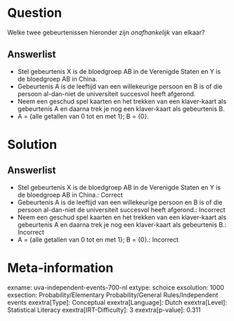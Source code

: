 Question
========

Welke twee gebeurtenissen hieronder zijn *onafhankelijk* van elkaar?

Answerlist
----------

* Stel gebeurtenis X is de bloedgroep AB in de Verenigde Staten en Y is de bloedgroep AB in China.
* Gebeurtenis A is de leeftijd van een willekeurige persoon en B is of die persoon al-dan-niet de universiteit succesvol heeft afgerond.
* Neem een geschud spel kaarten en het trekken van een klaver-kaart als gebeurtenis A en daarna trek je nog een klaver-kaart als gebeurtenis B.
* A = {alle getallen van 0 tot en met 1}; B = {0}.

Solution
========

Answerlist
----------

* Stel gebeurtenis X is de bloedgroep AB in de Verenigde Staten en Y is de bloedgroep AB in China.: Correct
* Gebeurtenis A is de leeftijd van een willekeurige persoon en B is of die persoon al-dan-niet de universiteit succesvol heeft afgerond.: Incorrect
* Neem een geschud spel kaarten en het trekken van een klaver-kaart als gebeurtenis A en daarna trek je nog een klaver-kaart als gebeurtenis B.: Incorrect
* A = {alle getallen van 0 tot en met 1}; B = {0}.: Incorrect

Meta-information
================
exname: uva-independent-events-700-nl
extype: schoice
exsolution: 1000
exsection: Probability/Elementary Probability/General Rules/Independent events
exextra[Type]: Conceptual
exextra[Language]: Dutch
exextra[Level]: Statistical Literacy
exextra[IRT-Difficulty]: 3
exextra[p-value]: 0.311
